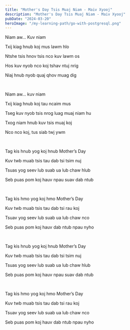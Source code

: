 ```yaml
---
title: "Mother's Day Tsis Muaj Niam - Maiv Xyooj"
description: "Mother's Day Tsis Muaj Niam - Maiv Xyooj"
pubDate: "2024-03-20"
heroImage: "/my-learning-path/go-with-postgresql.png"
---
```


Niam aw... Kuv niam

Txij kiag hnub koj mus lawm hlo

Ntshe tsis hnov tsis nco kuv lawm os

Hos kuv nyob nco koj tshav ntuj nrig

Niaj hnub nyob quaj qhov muag dig

<br />

Niam aw... kuv niam

Txij kiag hnub koj tau ncaim mus

Tseg kuv nyob tsis nrog luag muaj niam hu

Txog niam hnub kuv tsis muaj koj

Nco nco koj, tus siab twj ywm

<br />

Tag kis hnub yog koj hnub Mother’s Day

Kuv twb muab tsis tau dab tsi tsim nuj

Tsuas yog seev lub suab ua lub chaw hlub

Seb puas pom koj hauv npau suav dab ntub

<br />

Tag kis hmo yog koj hmo Mother’s Day

Kuv twb muab tsis tau dab tsi rau koj

Tsuav yog seev lub suab ua lub chaw nco

Seb puas pom koj hauv dab ntub npau nyho

<br />

Tag kis hnub yog koj hnub Mother’s Day

Kuv twb muab tsis tau dab tsi tsim nuj

Tsuas yog seev lub suab ua lub chaw hlub

Seb puas pom koj hauv npau suav dab ntub

<br />

Tag kis hmo yog koj hmo Mother’s Day

Kuv twb muab tsis tau dab tsi rau koj

Tsuav yog seev lub suab ua lub chaw nco

Seb puas pom koj hauv dab ntub npau nyho
